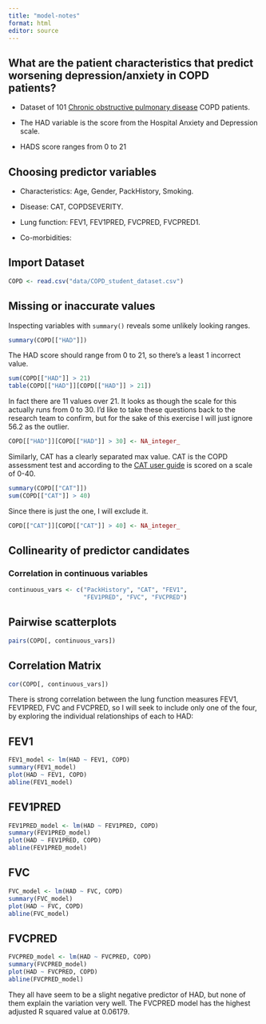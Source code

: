 ```yaml
---
title: "model-notes"
format: html
editor: source
---
```


## What are the patient characteristics that predict worsening depression/anxiety in COPD patients? 

-   Dataset of 101 [Chronic obstructive pulmonary disease](https://www.nhs.uk/conditions/chronic-obstructive-pulmonary-disease-copd/) COPD patients. 

-   The HAD variable is the score from the Hospital Anxiety and Depression scale.

-   HADS score ranges from 0 to 21


## Choosing predictor variables

-   Characteristics: Age, Gender, PackHistory, Smoking.

-   Disease: CAT, COPDSEVERITY.

-   Lung function: FEV1, FEV1PRED, FVCPRED, FVCPRED1.

-   Co-morbidities: 

## Import Dataset

```r
COPD <- read.csv("data/COPD_student_dataset.csv")
```


## Missing or inaccurate values

Inspecting variables with `summary()` reveals some unlikely looking ranges.

```r
summary(COPD[["HAD"]])
```

The HAD score should range from 0 to 21, so there's a least 1 incorrect value.

```r
sum(COPD[["HAD"]] > 21)
table(COPD[["HAD"]][COPD[["HAD"]] > 21])
```

In fact there are 11 values over 21. It looks as though the scale for this actually runs from 0 to 30. I'd like to take these questions back to the research team to confirm, but for the sake of this exercise I will just ignore 56.2 as the outlier.

```r
COPD[["HAD"]][COPD[["HAD"]] > 30] <- NA_integer_
```

Similarly, CAT has a clearly separated max value. CAT is the COPD assessment test and according to the [CAT user guide](https://www.catestonline.org/content/dam/global/catestonline/documents/CAT_HCP%20User%20Guide.pdf "COPD Assessment Test FAQ") is scored on a scale of 0-40.

```r
summary(COPD[["CAT"]])
sum(COPD[["CAT"]] > 40)
```

Since there is just the one, I will exclude it.

```r
COPD[["CAT"]][COPD[["CAT"]] > 40] <- NA_integer_
```


## Collinearity of predictor candidates

### Correlation in continuous variables

```r
continuous_vars <- c("PackHistory", "CAT", "FEV1", 
                     "FEV1PRED", "FVC", "FVCPRED")
```
::: {.panel-tabset}
## Pairwise scatterplots
```r
pairs(COPD[, continuous_vars])
```
## Correlation Matrix

```r
cor(COPD[, continuous_vars])
```
:::

There is strong correlation between the lung function measures FEV1, FEV1PRED, FVC and FVCPRED, so I will seek to include only one of the four, by exploring the individual relationships of each to HAD:

::: {.panel-tabset}
## FEV1

```r
FEV1_model <- lm(HAD ~ FEV1, COPD)
summary(FEV1_model)
plot(HAD ~ FEV1, COPD)
abline(FEV1_model)
```
## FEV1PRED

```r
FEV1PRED_model <- lm(HAD ~ FEV1PRED, COPD)
summary(FEV1PRED_model)
plot(HAD ~ FEV1PRED, COPD)
abline(FEV1PRED_model)
```

## FVC

```r
FVC_model <- lm(HAD ~ FVC, COPD)
summary(FVC_model)
plot(HAD ~ FVC, COPD)
abline(FVC_model)
```

## FVCPRED

```r
FVCPRED_model <- lm(HAD ~ FVCPRED, COPD)
summary(FVCPRED_model)
plot(HAD ~ FVCPRED, COPD)
abline(FVCPRED_model)
```
:::

They all have seem to be a slight negative predictor of HAD, but none of them explain the variation very well. The FVCPRED model has the highest adjusted R squared value at 0.06179.
